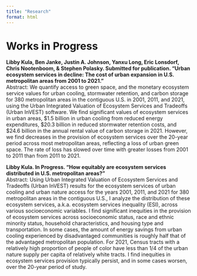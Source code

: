 ```yaml
---
title: "Research"
format: html
---
```


# Works in Progress

**Libby Kula, Ben Janke, Justin A. Johnson, Yanxu Long, Eric Lonsdorf, Chris Nootenboom, & Stephen Polasky. 
Submitted for publication. “Urban ecosystem services in decline: The cost of urban expansion in U.S. 
metropolitan areas from 2001 to 2021.”**  
 Abstract: We quantify access to green space, and the monetary ecosystem service values for urban cooling, stormwater retention, and carbon storage for 380 metropolitan areas in the contiguous U.S. in 2001, 2011, and 2021, using the Urban Integrated Valuation of Ecosystem Services and Tradeoffs (Urban InVEST) software. We find significant values of ecosystem services in urban areas, $1.5 billion in urban cooling from reduced energy expenditures, $20.3 billion in reduced stormwater retention costs, and $24.6 billion in the annual rental value of carbon storage in 2021. However, we find decreases in the provision of ecosystem services over the 20-year period across most metropolitan areas, reflecting a loss of urban green space. The rate of loss has slowed over time with greater losses  from 2001 to 2011 than from 2011 to 2021.

**Libby Kula. In Progress. “How equitably are ecosystem services distributed in U.S. metropolitan areas?” **  
 Abstract: Using Urban Integrated Valuation of Ecosystem Services and Tradeoffs (Urban InVEST) results for the ecosystem services of urban cooling and urban nature access for the years 2001, 2011, and 2021 for 380 metropolitan areas in the contiguous U.S., I analyze the distribution of these ecosystem services,
 a.k.a. ecosystem services inequality (ESI), across various socioeconomic variables. I find significant inequities in the provision of ecosystem services across socioeconomic status, race and ethnic minority status, household characteristics, and housing type and transportation. In some cases, the amount of energy savings from urban cooling experienced by disadvantaged communities is roughly half that of the advantaged metropolitan population. For 2021, Census tracts with a relatively high proportion of people of color have less
 than 1/4 of the urban nature supply per capita of relatively white tracts. I find inequities in ecosystem services provision typically persist, and in some cases worsen, over the 20-year period of study.